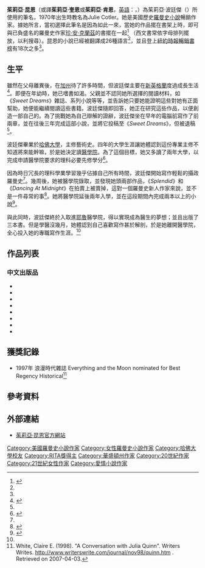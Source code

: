 {{Infobox Writer
| name   = 茱莉亞·波廷傑
| image       = Julia Quinn wins Rita award.jpg
| imagesize   = 
| caption     = 
| pseudonym   = 茱莉亞·昆恩
| birth_date = {{Birth year and age|1970}}
| birth_place = 
| occupation     = [[作家|作家]]、[[小說家|小說家]]
| nationality = [[美國|美國]]
| period      = 1994年 - 現在
| genre       = [[愛情小說|愛情小說]]、[[歷史小說|歷史小說]]
| notableworks = 
| spouse       = 
| influences   = 
| influenced   = 
| awards       = 
| signature   = 
| website     = http://www.juliaquinn.com/
}}
'''茱莉亞·昆恩'''（或譯'''茱莉亞·奎恩'''或'''茱莉亞·肯恩'''，[[英語|英語]]：{{lang|en|Julia Quinn}}，{{bd|1970年|catIdx=C}}）為茱莉亞·波廷傑（{{lang|en|Julie Pottinger}}）所使用的筆名，1970年出生時教名為Julie Cotler。她是美國歷史[[愛情小說|羅曼史小說]]暢銷作家。據她所言，當初選擇此筆名是因為如此一來，當她的{{link-en|攝政羅曼史}}作品擺在書架上時，即可與已負盛名的羅曼史作家[[愛曼達·奎克|珍·安·克蘭茲]]的書擺在一起<ref name="grossman">{{cite web  | last = Grossman  | first = Lev  | authorlink = Lev Grossman  | title = Rewriting the Romance  | work =   | pages =   | language =   | publisher = ''Time''  | date = February 3, 2003  | url = http://juliaquinn.com/articles/time.php  | accessdate = 2007-04-03  | format = PDF  | deadurl = yes  | archiveurl = https://web.archive.org/web/20120619135252/http://juliaquinn.com/articles/time.php  | archivedate = June 19, 2012  }}</ref> （西文書常依字母排列擺放，以利搜尋）。昆恩的小說已經被翻譯成26種語言<ref name="dbr"/>，並且登上[[紐約時報暢銷書榜|紐約時報暢銷書榜]]有18次之多<ref name="about"/>。

==生平== 
雖然在父母離異後，在[[加州|加州]]待了許多時間，但波廷傑主要在[[新英格蘭|新英格蘭]]度過成長生活<ref name="dbr">{{cite web | last1 = Lammerhirt | first1 = Pia | last2 = Wehr | first2 = Isolde | title = Interview With Julia Quinn | work =  | pages =  | language =  | publisher = Die Romantische Buecherecke | date = February 2001 | url = http://www.die-buecherecke.de/quinn2.HTM | accessdate = 2007-04-03 | archiveurl = https://web.archive.org/web/20070928024911/http://www.die-buecherecke.de/quinn2.HTM | archivedate = 2007-09-28 | deadurl = yes }}</ref>。即便在年幼時，她已嗜書如渴。父親並不認同她所選擇的閱讀材料，如《''Sweet Dreams''》雜誌、{{link-en|Sweet Valley High}}系列小說等等，並告訴她只要她能證明這些對她有正面幫助，她便能繼續閱讀這些書籍。波廷傑隨即回答，她正在研究這些作品，以便創造一部自己的。為了挑戰她為自己辯解的證辭，波廷傑坐在早年的電腦前寫作了前兩章，並在往後三年完成這部小說，並將它投稿至《''Sweet Dreams''》，但被退稿<ref name="white"/>。

波廷傑畢業於[[哈佛大學|哈佛大學]]，主修藝術史。四年的大學生涯讓她體認到這份專業主修不知道將來能幹嘛，於是她決定讀[[醫學院|醫學院]]。為了這個目標，她又多讀了兩年大學，以完成申請醫學院要求的理科必要先修學分<ref name="about">{{cite web  | last =   | first =   | title = About Julia  | work =   | pages =   | language =   | publisher = Julia Quinn Official Website  | url = http://www.juliaquinn.com/about.php  | accessdate = 2012-06-03  | archive-date = 2017-01-11  | archive-url = https://web.archive.org/web/20170111051838/http://juliaquinn.com/about.php  | dead-url = no  }}</ref>。

因為時日冗長的理科學業學習幾乎佔據自己所有時間，波廷傑開始寫作輕鬆的攝政羅曼史<ref name="grossman"/>。幾周後，她被醫學院錄取，並發現她頭兩部作品，《''Splendid''》和《''Dancing At Midnight''》在拍賣上被賣掉，這對一個羅曼史新人作家來說，並不是一件尋常的事<ref name="romanticsatheart">{{cite web| last =| first =| title =Julia Quinn Makes her own Destiny| work =| pages =| language =| publisher =Romantics at Heart| year =1996| url =http://www.likesbooks.com/quinn.html| accessdate =2007-04-03| deadurl =yes| archiveurl =https://web.archive.org/web/20070509094842/http://www.likesbooks.com/quinn.html| archivedate =2007-05-09}}</ref>。她將醫學院延後兩年入學，並在這段期間內完成兩本以上的小說<ref name="white">{{cite web  | last = White  | first = Claire E.  | title = A Conversation with Julia Quinn  | work =   | pages =   | language =   | publisher = Writers Writes  | year = 1998  | url = http://www.writerswrite.com/journal/nov98/quinn.htm  | accessdate = 2007-04-03  | archive-date = 2014-03-04  | archive-url = https://web.archive.org/web/20140304171702/http://www.writerswrite.com/journal/nov98/quinn.htm  | dead-url = no  }}</ref>。

與此同時，波廷傑終於入取進[[耶魯大學|耶魯]]醫學院，得以實現成為醫生的夢想；並且出版了三本書。但是學醫沒幾月，她體認到自己喜歡寫作甚於解剖，於是她離開醫學院，全心投入她的專職寫作生涯。<ref name="white"/>


==作品列表==

===中文出版品===
* {{cite book |title= 《公爵與我》（The Duke and I）  |author=茱莉亞·昆恩 |publisher=高寶出版社 |isbn= 986-779-949-6 |date=2004年3月}}
* {{cite book |title= 《子爵之戀》（The Viscount Who Loved Me）  |author=茱莉亞·昆恩 |publisher=高寶出版社 |isbn= 9789867799524|date=2004年4月}}
* {{cite book |title= 《 紳士與灰姑娘》（An Offer From a Gentleman）  |author=茱莉亞·昆恩 |publisher=高寶出版社 |isbn= 986-779-965-8 |date=2004年6月}}
* {{cite book |title= 《情聖的戀愛》（Romancing Mister Bridgerton）  |author=茱莉亞·昆恩 |publisher=高寶出版社 |isbn= 986-779-981-X |date=2004年8月}}
* {{cite book |title= 《 浪子情深》（When He Was Wicked）  |author=茱莉亞·昆恩 |publisher=高寶出版社 |isbn= 986-732-320-3 |date=2005年2月}}
* {{cite book |title= 《 書信傳深情》（To Sir Phillip , With Love）  |author=茱莉亞·昆恩 |publisher=果樹出版社 |isbn= 978-986-165-423-2 |date=2008年12月}}
* {{cite book |title= 《 盡在一吻中 》（It's In His Kiss）  |author=茱莉亞·昆恩 |publisher=果樹出版社 |isbn= 978-986-165-461-4 |date=2009年4月}}
* {{cite book |title= 《 婚禮途中 》（On the Way to the Wedding）  |author=茱莉亞·昆恩 |publisher=果樹出版社 |isbn= 978-986-165-523-9 |date=2009年10月}}

==獲獎記錄==
* 1997年 浪漫時代雜誌 Everything and the Moon nominated for Best Regency Historical<ref>White, Claire E. (1998). "A Conversation with Julia Quinn". Writers Writes. http://www.writerswrite.com/journal/nov98/quinn.htm {{Wayback|url=http://www.writerswrite.com/journal/nov98/quinn.htm |date=20140304171702 }}. Retrieved on 2007-04-03.</ref>


==參考資料==
{{reflist}}

==外部連結==
*[https://web.archive.org/web/20090713062535/http://www.juliaquinn.com/ 茱莉亞·昆恩官方網站]

{{Authority control}}

{{DEFAULTSORT:Quinn, Julia}}

[[Category:美國羅曼史小說作家|Category:美國羅曼史小說作家]]
[[Category:女性羅曼史小說作家|Category:女性羅曼史小說作家]]
[[Category:哈佛大學校友|Category:哈佛大學校友]]
[[Category:RITA獎得主|Category:RITA獎得主]]
[[Category:華盛頓州作家|Category:華盛頓州作家]]
[[Category:20世紀作家|Category:20世紀作家]]
[[Category:21世紀女性作家|Category:21世紀女性作家]]
[[Category:愛情小說作家|Category:愛情小說作家]]